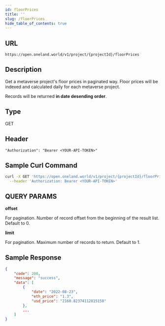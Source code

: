 ```yaml
---
id: floorPrices
title: ''
slug: /floorPrices
hide_table_of_contents: true
---
```


## URL

```
https://open.oneland.world/v1/project/{projectId}/floorPrices
```

## Description

Get a metaverse project's floor prices in paginated way. Floor prices will be indexed and calculated daily for each metaverse project.

Records will be returned **in date desending order**.

## Type

GET

## Header

```
"Authorization": "Bearer <YOUR-API-TOKEN>"
```

## Sample Curl Command
```sh
curl -X GET 'https://open.oneland.world/v1/project/{projectId}/floorPrices' \
  --header 'Authorization: Bearer <YOUR-API-TOKEN>'
```

## QUERY PARAMS

**offset**

For pagination. Number of record offset from the beginning of the result list. Default to 0.

**limit**

For pagination. Maximum number of records to return. Default to 1.

## Sample Response

```json
{
    "code": 200,
    "message": "success",
    "data": [
        {
            "date": "2022-08-23",
            "eth_price": "1.3",
            "usd_price": "2160.82374112815158"
        },
        ...
    ]
}
```
